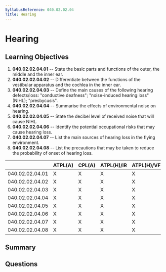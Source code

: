 ```yaml
---
SyllabusReference: 040.02.02.04
Title: Hearing
---
```


# Hearing

## Learning Objectives

1. **040.02.02.04.01** -- State the basic parts and functions of the outer, the
   middle and the inner ear.
2. **040.02.02.04.02** -- Differentiate between the functions of the vestibular
   apparatus and the cochlea in the inner ear.
3. **040.02.02.04.03** -- Define the main causes of the following hearing
   defects/loss: "conductive deafness"; "noise-induced hearing loss" (NIHL);
   "presbycusis".
4. **040.02.02.04.04** -- Summarise the effects of environmental noise on
   hearing.
5. **040.02.02.04.05** -- State the decibel level of received noise that will
   cause NIHL.
6. **040.02.02.04.06** -- Identify the potential occupational risks that may
   cause hearing loss.
7. **040.02.02.04.07** -- List the main sources of hearing loss in the flying
   environment.
8. **040.02.02.04.08** -- List the precautions that may be taken to reduce the
   probability of onset of hearing loss.

|                 | ATPL(A) | CPL(A) | ATPL(H)/IR | ATPL(H)/VFR | CPL(H) | IR  | CBIR(A) |
| --------------- | ------- | ------ | ---------- | ----------- | ------ | --- | ------- |
| 040.02.02.04.01 | X       | X      | X          | X           | X      | X   |         |
| 040.02.02.04.02 | X       | X      | X          | X           | X      | X   |         |
| 040.02.02.04.03 | X       | X      | X          | X           | X      | X   |         |
| 040.02.02.04.04 | X       | X      | X          | X           | X      | X   |         |
| 040.02.02.04.05 | X       | X      | X          | X           | X      | X   |         |
| 040.02.02.04.06 | X       | X      | X          | X           | X      | X   |         |
| 040.02.02.04.07 | X       | X      | X          | X           | X      | X   |         |
| 040.02.02.04.08 | X       | X      | X          | X           | X      | X   |         |

## Summary

## Questions
